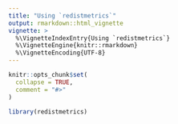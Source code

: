 ```yaml
---
title: "Using `redistmetrics`"
output: rmarkdown::html_vignette
vignette: >
  %\VignetteIndexEntry{Using `redistmetrics`}
  %\VignetteEngine{knitr::rmarkdown}
  %\VignetteEncoding{UTF-8}
---
```


```r
knitr::opts_chunk$set(
  collapse = TRUE,
  comment = "#>"
)
```

```r
library(redistmetrics)
```

```r


```

